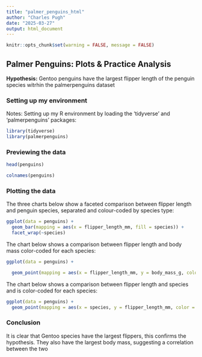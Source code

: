 ```yaml
---
title: "palmer_penguins_html"
author: "Charles Pugh"
date: "2025-03-27"
output: html_document
---
```


```r
knitr::opts_chunk$set(warning = FALSE, message = FALSE) 
```

## **Palmer Penguins: Plots & Practice Analysis**
**Hypothesis:** Gentoo penguins have the largest flipper length of the penguin species witrhin the palmerpenguins dataset


### Setting up my environment
Notes: Setting up my R environment by loading the 'tidyverse' and 'palmerpenguins' packages:
```r
library(tidyverse)
library(palmerpenguins)
```


### Previewing the data
```r
head(penguins)
```


```r
colnames(penguins)
```


### Plotting the data

The three charts below show a faceted comparison between flipper length and penguin species, separated and colour-coded by species type:

```r
ggplot(data = penguins) +
  geom_bar(mapping = aes(x = flipper_length_mm, fill = species)) +
  facet_wrap(~species)
```

The chart below shows a comparison between flipper length and body mass color-coded for each species:

```r

ggplot(data = penguins) +

  geom_point(mapping = aes(x = flipper_length_mm, y = body_mass_g, color = species))

```


The chart below shows a comparison between flipper length and species and is color-coded for each species:

```r
ggplot(data = penguins) +
  geom_point(mapping = aes(x = species, y = flipper_length_mm, color = species))
```


### Conclusion
It is clear that Gentoo species have the largest flippers, this confirms the hypothesis. They also have the largest body mass, suggesting a correlation between the two